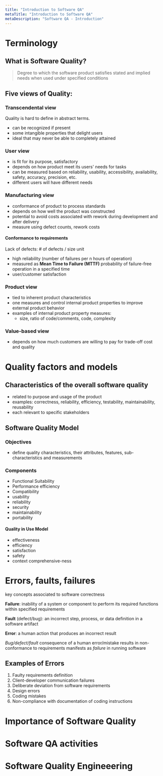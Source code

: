 ```yaml
---
title: "Introduction to Software QA"
metaTitle: "Introduction to Software QA"
metaDescription: "Software QA - Introduction"
---
```


#  Terminology

## What is Software Quality?

> Degree to which the software product satisfies stated and implied needs when used under
specified conditions

## Five views of Quality:

### Transcendental view

Quality is hard to define in abstract terms.
- can be recognized if present
- some intangible properties that delight users
- ideal that may never be able to completely attained

### User view

- is fit for its purpose, satisfactory
- depends on how product meet its users' needs for tasks
- can be measured based on reliability, usability, accessibility, availability,
safety, accuracy, precision, etc.
- different users will have different needs

### Manufacturing view

- conformance of product to process standards
- depends on how well the product was constructed
- potential to avoid costs associated with rework during development and after delivery
- measure using defect counts, rework costs

#### Conformance to requirements

Lack of defects: # of defects / size unit
- high reliability (number of failures per n hours of operation)
- measured as **Mean Time to Failure (MTTF)** probability of failure-free operation in a specified time
- user/customer satisfaction

### Product view

- tied to inherent product characteristics
- one measures and control internal product properties to improve external product behavior
- examples of internal product property measures:
  - size, ratio of code/comments, code, complexity

### Value-based view

- depends on how much customers are willing to pay for trade-off cost and quality

# Quality factors and models

## Characteristics of the overall software quality

- related to purpose and usage of the product
- examples: correctness, reliability, efficiency, testability, maintainability, reusability
- each relevant to specific stakeholders

## Software Quality Model

### Objectives

- define quality characteristics, their attributes, features, sub-characteristics and measurements

### Components

- Functional Suitability
- Performance efficiency
- Compatibility
- usability
- reliability
- security
- maintainability
- portability

#### Quality in Use Model

- effectiveness
- efficiency
- satisfaction
- safety
- context comprehensive-ness

# Errors, faults, failures

key concepts associated to software correctness

**Failure**: inability of a system or component to perform its required functions within specified requirements

**Fault** (defect/bug): an incorrect step, process, or data definition in a software artifact

**Error**: a human action that produces an incorrect result

*Bug/defect/fault* consequence of a human error/mistake results in non-conformance to requirements manifests as *failure* in running software

## Examples of Errors
1. Faulty requirements definition
2. Client-developer communication failures
3. Deliberate deviation from software requirements
4. Design errors
5. Coding mistakes
6. Non-compliance with documentation of coding instructions

<!-- ## Sample failure situations -->

# Importance of Software Quality

# Software QA activities

# Software Quality Engineeering
